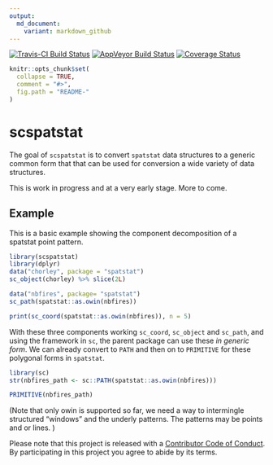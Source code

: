 ```yaml
---
output:
  md_document:
    variant: markdown_github
---
```


<!-- README.md is generated from README.Rmd. Please edit that file -->

[![Travis-CI Build Status](https://travis-ci.org/mdsumner/scspatstat.svg?branch=master)](https://travis-ci.org/mdsumner/scspatstat)
[![AppVeyor Build Status](https://ci.appveyor.com/api/projects/status/github/mdsumner/scspatstat?branch=master&svg=true)](https://ci.appveyor.com/project/mdsumner/scspatstat)
[![Coverage Status](https://img.shields.io/codecov/c/github/mdsumner/scspatstat/master.svg)](https://codecov.io/github/mdsumner/scspatstat?branch=master)



```r
knitr::opts_chunk$set(
  collapse = TRUE,
  comment = "#>",
  fig.path = "README-"
)
```

# scspatstat

The goal of `scspatstat` is to convert `spatstat` data structures to a generic common form that that can be used for conversion a wide variety of data structures.

This is work in progress and at a very early stage. More to come.


## Example

This is a basic example showing the component decomposition of a spatstat point pattern. 

```r
library(scspatstat)
library(dplyr)
data("chorley", package = "spatstat")
sc_object(chorley) %>% slice(2L)

data("nbfires", package= "spatstat")
sc_path(spatstat::as.owin(nbfires))

print(sc_coord(spatstat::as.owin(nbfires)), n = 5)


```

With these three components working `sc_coord`, `sc_object` and `sc_path`, and using the framework in `sc`,  the parent package can use these *in generic form*. We can already convert to `PATH` and then on to `PRIMITIVE` for these polygonal forms in `spatstat`.

```r
library(sc)
str(nbfires_path <- sc::PATH(spatstat::as.owin(nbfires)))

PRIMITIVE(nbfires_path)
```

(Note that only owin is supported so far, we need a way to intermingle structured "windows" and the underly patterns. The patterns may be points and or lines. )

Please note that this project is released with a [Contributor Code of Conduct](CONDUCT.md). By participating in this project you agree to abide by its terms.
